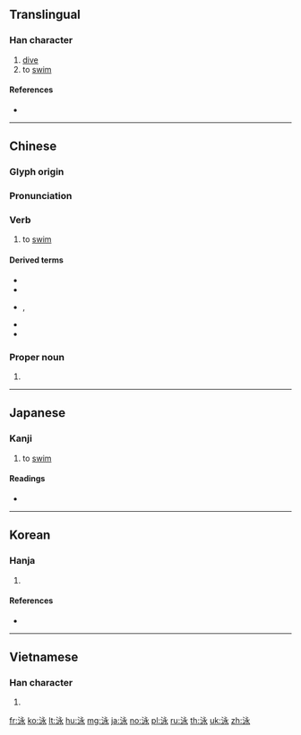 {{character info/new}}
==Translingual==
{{stroke order|strokes=8}}

===Han character===
{{Han char|rn=85|rad=水|as=05|sn=8|four=33132|canj=EINE|ids=⿰氵永}}

# [[dive]]
# to [[swim]]

====References====
* {{Han ref|kx=0619.020|dkj=17328|dj=1014.030|hdz=31595.050|uh=6CF3|ud=27891|bh=AA61|bd=43617}}

----

==Chinese==
{{zh-forms}}

===Glyph origin===
{{Han etym}}

===Pronunciation===
{{zh-pron
|m=yǒng
|c=wing6
|mn=qz,tw,xm,zz:éng
|mc=y
|oc=y
|cat=v,n
}}

===Verb===
{{zh-verb}}

# to [[swim]]

====Derived terms====
* {{zh-l|游泳|swim}}
* {{zh-l|蝶泳|butterfly stroke}}
* {{zh-l|仰泳}}, {{zh-l|背泳|backstroke}}
* {{zh-l|蛙泳|breaststroke}}
* {{zh-l|自由泳|freestyle}}

===Proper noun===
{{zh-proper noun}}

# {{surname|lang=zh}}

----

==Japanese==

===Kanji===
{{ja-kanji|grade=3|rs=水05}}

# to [[swim]]

====Readings====
* {{ja-readings|goon=[[よう]] (yō)|kanon=[[えい]] (ei)|kun=[[およぐ]] (oyogu)}}

----

==Korean==

===Hanja===
{{ko-hanja|hangeul=영|eumhun=|rv=yeong|mr=yŏng|y=yeng}}

# {{defn|lang=ko|sort=水05}}

====References====
* {{Hanja ref|nav=10627}}

----

==Vietnamese==

===Han character===
{{vi-hantu|[[vịnh]], [[vạnh]]|rs=水05}}

# {{defn|lang=vi|sort=水05}}

[[fr:泳]]
[[ko:泳]]
[[lt:泳]]
[[hu:泳]]
[[mg:泳]]
[[ja:泳]]
[[no:泳]]
[[pl:泳]]
[[ru:泳]]
[[th:泳]]
[[uk:泳]]
[[zh:泳]]